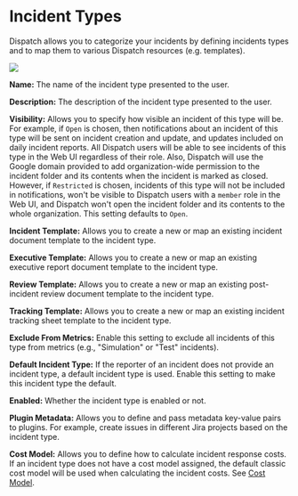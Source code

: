 # Incident Types

Dispatch allows you to categorize your incidents by defining incidents types and to map them to various Dispatch resources (e.g. templates).

<div style={{textAlign: 'center'}}>

![](/img/admin-ui-incident-types.png)

</div>

**Name:** The name of the incident type presented to the user.

**Description:** The description of the incident type presented to the user.

**Visibility:** Allows you to specify how visible an incident of this type will be. For example, if `Open` is chosen, then notifications about an incident of this type will be sent on incident creation and update, and updates included on daily incident reports. All Dispatch users will be able to see incidents of this type in the Web UI regardless of their role. Also, Dispatch will use the Google domain provided to add organization-wide permission to the incident folder and its contents when the incident is marked as closed. However, if `Restricted` is chosen, incidents of this type will not be included in notifications, won't be visible to Dispatch users with a `member` role in the Web UI, and Dispatch won't open the incident folder and its contents to the whole organization. This setting defaults to `Open`.

**Incident Template:** Allows you to create a new or map an existing incident document template to the incident type.

**Executive Template:** Allows you to create a new or map an existing executive report document template to the incident type.

**Review Template:** Allows you to create a new or map an existing post-incident review document template to the incident type.

**Tracking Template:** Allows you to create a new or map an existing incident tracking sheet template to the incident type.

**Exclude From Metrics:** Enable this setting to exclude all incidents of this type from metrics (e.g., "Simulation" or "Test" incidents).

**Default Incident Type:** If the reporter of an incident does not provide an incident type, a default incident type is used. Enable this setting to make this incident type the default.

**Enabled:** Whether the incident type is enabled or not.

**Plugin Metadata:** Allows you to define and pass metadata key-value pairs to plugins. For example, create issues in different Jira projects based on the incident type.

**Cost Model:** Allows you to define how to calculate incident response costs. If an incident type does not have a cost model assigned, the default classic cost model will be used when calculating the incident costs. See [Cost Model](../cost_model.mdx).
